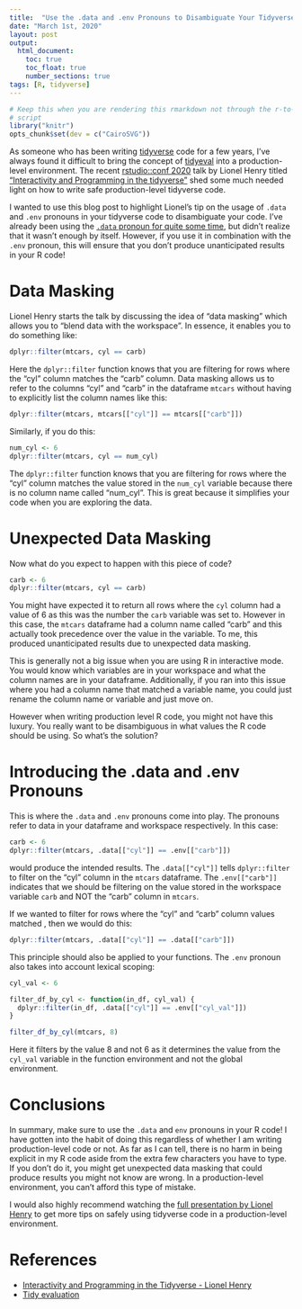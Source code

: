 ```yaml
---
title:  "Use the .data and .env Pronouns to Disambiguate Your Tidyverse Code"
date: "March 1st, 2020"
layout: post
output:
  html_document:
    toc: true
    toc_float: true
    number_sections: true
tags: [R, tidyverse]
---
```


```r
# Keep this when you are rendering this rmarkdown not through the r-to-jekyll.R
# script
library("knitr")
opts_chunk$set(dev = c("CairoSVG"))
```

As someone who has been writing [tidyverse](https://www.tidyverse.org/) code for
a few years, I've always found it difficult to bring the concept of
[tidyeval](https://tidyeval.tidyverse.org/) into a production-level environment.
The recent [rstudio::conf 2020](https://resources.rstudio.com/rstudio-conf-2020)
talk by Lionel Henry titled ["Interactivity and Programming in the tidyverse"](https://resources.rstudio.com/rstudio-conf-2020/interactivity-and-programming-in-the-tidyverse-lionel-henry) shed some much
needed light on how to write safe production-level tidyverse code.

I wanted to use this blog post to highlight Lionel's tip on the usage of `.data`
and `.env` pronouns in your tidyverse code to disambiguate your code. I've
already been using the [`.data` pronoun for quite some time](https://stackoverflow.com/questions/49651253/dplyr-data-pronoun-vs-quosure-approach), but didn't realize that it wasn't enough by itself. However,
if you use it in combination with the `.env` pronoun, this will ensure that you
don't produce unanticipated results in your R code!

# Data Masking

Lionel Henry starts the talk by discussing the idea of "data masking" which 
allows you to "blend data with the workspace". In essence, it enables you to do
something like:

```r
dplyr::filter(mtcars, cyl == carb)
```

Here the `dplyr::filter` function knows that you are filtering for rows where
the "cyl" column matches the "carb" column. Data masking allows us to refer to 
the columns "cyl" and "carb" in the dataframe `mtcars` without having to 
explicitly list the column names like this:

```r
dplyr::filter(mtcars, mtcars[["cyl"]] == mtcars[["carb"]])
```

Similarly, if you do this:

```r
num_cyl <- 6
dplyr::filter(mtcars, cyl == num_cyl)
```

The `dplyr::filter` function knows that you are filtering for rows where the 
"cyl" column matches the value stored in the `num_cyl` variable because there is 
no column name called "num_cyl". This is great because it simplifies your code 
when you are exploring the data.

# Unexpected Data Masking

Now what do you expect to happen with this piece of code?

```r
carb <- 6
dplyr::filter(mtcars, cyl == carb)
```

You might have expected it to return all rows where the `cyl` column had a value 
of 6 as this was the number the `carb` variable was set to. However in this 
case, the `mtcars` dataframe had a column name called "carb" and this actually 
took precedence over the value in the variable. To me, this produced 
unanticipated results due to unexpected data masking.

This is generally not a big issue when you are using R in interactive mode. You
would know which variables are in your workspace and what the column names are
in your dataframe. Additionally, if you ran into this issue where you had a
column name that matched a variable name, you could just rename the column name
or variable and just move on.

However when writing production level R code, you might not have this luxury.
You really want to be disambiguous in what values the R code should be using.
So what's the solution? 

# Introducing the .data and .env Pronouns

This is where the `.data` and `.env` pronouns come into play. The pronouns refer 
to data in your dataframe and workspace respectively. In this case:

```r
carb <- 6
dplyr::filter(mtcars, .data[["cyl"]] == .env[["carb"]])
```

would produce the intended results. The `.data[["cyl"]]` tells `dplyr::filter`
to filter on the "cyl" column in the `mtcars` dataframe. The `.env[["carb"]]`
indicates that we should be filtering on the value stored in the workspace
variable `carb` and NOT the "carb" column in `mtcars`. 

If we wanted to filter for rows where the "cyl" and "carb" column values matched 
, then we would do this:

```r
dplyr::filter(mtcars, .data[["cyl"]] == .data[["carb"]])
```

This principle should also be applied to your functions. The `.env` pronoun
also takes into account lexical scoping:

```r
cyl_val <- 6

filter_df_by_cyl <- function(in_df, cyl_val) {
  dplyr::filter(in_df, .data[["cyl"]] == .env[["cyl_val"]])
}

filter_df_by_cyl(mtcars, 8)
```

Here it filters by the value 8 and not 6 as it determines the value from the 
`cyl_val` variable in the function environment and not the global environment.

# Conclusions

In summary, make sure to use the `.data` and `env` pronouns in your R code!
I have gotten into the habit of doing this regardless of whether I am writing 
production-level code or not. As far as I can tell, there is no harm in being 
explicit in my R code aside from the extra few characters you have to type. If 
you don't do it, you might get unexpected data masking that could produce 
results you might not know are wrong. In a production-level environment, you 
can't afford this type of mistake.

I would also highly recommend watching the [full presentation by Lionel Henry](https://resources.rstudio.com/rstudio-conf-2020)
to get more tips on safely using tidyverse code in a production-level 
environment.

# References

* [Interactivity and Programming in the Tidyverse - Lionel Henry](https://resources.rstudio.com/rstudio-conf-2020/interactivity-and-programming-in-the-tidyverse-lionel-henry)
* [Tidy evaluation](https://tidyeval.tidyverse.org/)
